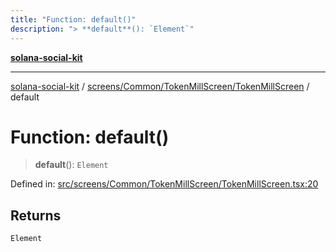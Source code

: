 ```yaml
---
title: "Function: default()"
description: "> **default**(): `Element`"
---
```


[**solana-social-kit**](../../../../../README.mdx)

***

[solana-social-kit](../../../../../README.mdx) / [screens/Common/TokenMillScreen/TokenMillScreen](../README.mdx) / default

# Function: default()

> **default**(): `Element`

Defined in: [src/screens/Common/TokenMillScreen/TokenMillScreen.tsx:20](https://github.com/SendArcade/solana-social-starter/blob/bd4b3556b8f469c27ebb06f4df65b3a36b43ba3b/src/screens/Common/TokenMillScreen/TokenMillScreen.tsx#L20)

## Returns

`Element`
